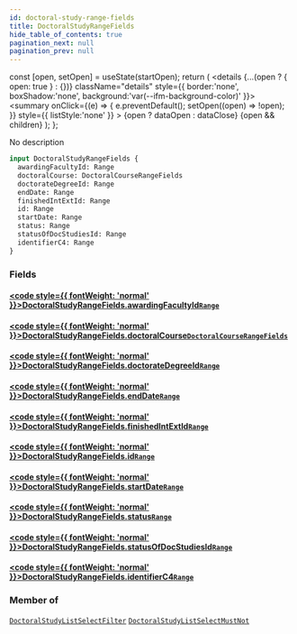 ```yaml
---
id: doctoral-study-range-fields
title: DoctoralStudyRangeFields
hide_table_of_contents: true
pagination_next: null
pagination_prev: null
---
```







  const [open, setOpen] = useState(startOpen);
  return (
    <details {...(open ? { open: true } : {})} className="details" style={{ border:'none', boxShadow:'none', background:'var(--ifm-background-color)' }}>
      <summary
        onClick={(e) => {
          e.preventDefault();
          setOpen((open) => !open);
        }}
        style={{ listStyle:'none' }}
      >
      {open ? dataOpen : dataClose}
      </summary>
      {open && children}
    </details>
  );
};




No description


```graphql
input DoctoralStudyRangeFields {
  awardingFacultyId: Range
  doctoralCourse: DoctoralCourseRangeFields
  doctorateDegreeId: Range
  endDate: Range
  finishedIntExtId: Range
  id: Range
  startDate: Range
  status: Range
  statusOfDocStudiesId: Range
  identifierC4: Range
}
```




### Fields

#### [<code style={{ fontWeight: 'normal' }}>DoctoralStudyRangeFields.<b>awardingFacultyId</b></code>](#)<Bullet />[`Range`](/cris/inputs/range) <Badge class="secondary" text="input"/>
> 
> 

#### [<code style={{ fontWeight: 'normal' }}>DoctoralStudyRangeFields.<b>doctoralCourse</b></code>](#)<Bullet />[`DoctoralCourseRangeFields`](/cris/inputs/doctoral-course-range-fields) <Badge class="secondary" text="input"/>
> 
> 

#### [<code style={{ fontWeight: 'normal' }}>DoctoralStudyRangeFields.<b>doctorateDegreeId</b></code>](#)<Bullet />[`Range`](/cris/inputs/range) <Badge class="secondary" text="input"/>
> 
> 

#### [<code style={{ fontWeight: 'normal' }}>DoctoralStudyRangeFields.<b>endDate</b></code>](#)<Bullet />[`Range`](/cris/inputs/range) <Badge class="secondary" text="input"/>
> 
> 

#### [<code style={{ fontWeight: 'normal' }}>DoctoralStudyRangeFields.<b>finishedIntExtId</b></code>](#)<Bullet />[`Range`](/cris/inputs/range) <Badge class="secondary" text="input"/>
> 
> 

#### [<code style={{ fontWeight: 'normal' }}>DoctoralStudyRangeFields.<b>id</b></code>](#)<Bullet />[`Range`](/cris/inputs/range) <Badge class="secondary" text="input"/>
> 
> 

#### [<code style={{ fontWeight: 'normal' }}>DoctoralStudyRangeFields.<b>startDate</b></code>](#)<Bullet />[`Range`](/cris/inputs/range) <Badge class="secondary" text="input"/>
> 
> 

#### [<code style={{ fontWeight: 'normal' }}>DoctoralStudyRangeFields.<b>status</b></code>](#)<Bullet />[`Range`](/cris/inputs/range) <Badge class="secondary" text="input"/>
> 
> 

#### [<code style={{ fontWeight: 'normal' }}>DoctoralStudyRangeFields.<b>statusOfDocStudiesId</b></code>](#)<Bullet />[`Range`](/cris/inputs/range) <Badge class="secondary" text="input"/>
> 
> 

#### [<code style={{ fontWeight: 'normal' }}>DoctoralStudyRangeFields.<b>identifierC4</b></code>](#)<Bullet />[`Range`](/cris/inputs/range) <Badge class="secondary" text="input"/>
> 
> 



### Member of

[`DoctoralStudyListSelectFilter`](/cris/inputs/doctoral-study-list-select-filter)  <Badge class="secondary" text="input"/><Bullet />[`DoctoralStudyListSelectMustNot`](/cris/inputs/doctoral-study-list-select-must-not)  <Badge class="secondary" text="input"/>

